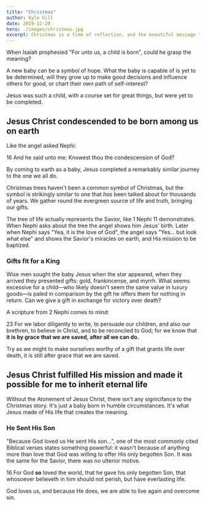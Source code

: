 ```yaml
---
title: "Christmas"
author: Kyle Gill
date: 2019-12-20
hero: ./images/christmas.jpg
excerpt: Christmas is a time of reflection, and the beautiful message that a child was capable of giving us a greater gift than we could give Him.
---
```


When Isaiah prophesied "For unto us, a child is born", could he grasp the meaning?

A new baby can be a symbol of hope. What the baby is capable of is yet to be determined, will they grow up to make good decisions and influence others for good, or chart their own path of self-interest?

Jesus was such a child, with a course set for great things, but were yet to be completed.

## Jesus Christ condescended to be born among us on earth

Like the angel asked Nephi:

<Scripture>
  16 And he said unto me: Knowest thou the condescension of God?
</Scripture>

By coming to earth as a baby, Jesus completed a remarkably similar journey to the one we all do.

Christmas trees haven't been a common symbol of Christmas, but the symbol is strikingly similar to one that _has_ been talked about for thousands of years. We gather round the evergreen source of life and truth, bringing our gifts.

The tree of life actually represents the Savior, like 1 Nephi 11 demonstrates. When Nephi asks about the tree the angel shows him Jesus' birth. Later when Nephi says "Yea, it is the love of God", the angel says "Yes... but look what else" and shows the Savior's miracles on earth, and His mission to be baptized.

### Gifts fit for a King

Wise men sought the baby Jesus when the star appeared, when they arrived they presented gifts: gold, frankincense, and myrrh. What seems excessive for a child—who likely doesn't seem the same value in luxury goods—is paled in comparison by the gift he offers them for nothing in return. Can we give a gift in exchange for victory over death?

A scripture from 2 Nephi comes to mind:

<Scripture>
  23 For we labor diligently to write, to persuade our children, and also our
  brethren, to believe in Christ, and to be reconciled to God; for we know that
  <b> it is by grace that we are saved, after all we can do.</b>
</Scripture>

Try as we might to make ourselves worthy of a gift that grants life over death, it is still after grace that we are saved.

## Jesus Christ fulfilled His mission and made it possible for me to inherit eternal life

Without the Atonement of Jesus Christ, there isn't any signicifance to the Christmas story. It's just a baby born in humble circumstances. It's what Jesus made of His life that creates the meaning.

### He Sent His Son

"Because God loved us He sent His son...", one of the most commonly cited Biblical verses states something powerful: it wasn't because of anything more than love that God was willing to offer His only begotten Son. It was the same for the Savior, there was no ulterior motive.

<Scripture>
  16 For God <b>so</b> loved the world, that he gave his only begotten Son, that
  whosoever believeth in him should not perish, but have everlasting life.
</Scripture>

God loves us, and because He does, we are able to live again and overcome sin.

